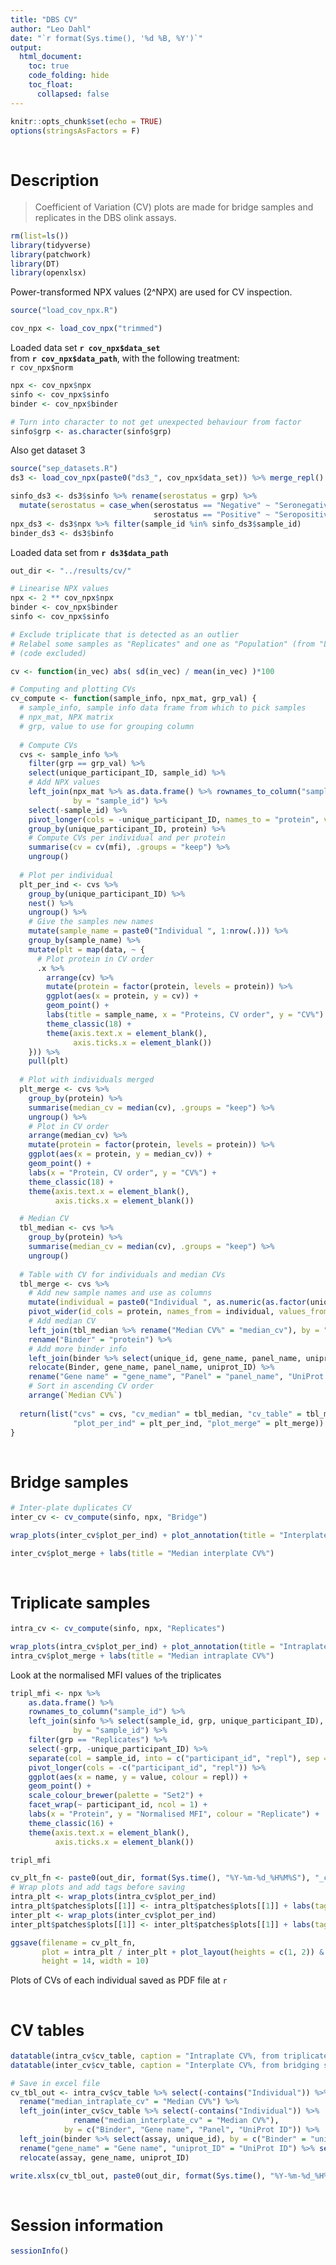 ```yaml
---
title: "DBS CV"
author: "Leo Dahl"
date: "`r format(Sys.time(), '%d %B, %Y')`"
output:
  html_document:
    toc: true
    code_folding: hide
    toc_float:
      collapsed: false 
---
```


```r
knitr::opts_chunk$set(echo = TRUE)
options(stringsAsFactors = F)
```


<style type="text/css">

h1 { 
  font-size: 25px;
  margin-top: 1.5cm;
  margin-bottom: 0.5cm;
}
h2 { 
  font-size: 18px;
  margin-top: 1cm;
  margin-bottom: 0.5cm;
}

</style>

Description
===========

> Coefficient of Variation (CV) plots are made for bridge samples and replicates in the DBS olink assays. 

```r

rm(list=ls())
library(tidyverse)
library(patchwork)
library(DT)
library(openxlsx)

```

Power-transformed NPX values (2^NPX) are used for CV inspection.


```r

source("load_cov_npx.R")

cov_npx <- load_cov_npx("trimmed")

```

Loaded data set **`r cov_npx$data_set`**  
from **`r cov_npx$data_path`**, with the following treatment:  
`r cov_npx$norm`


```r

npx <- cov_npx$npx
sinfo <- cov_npx$sinfo
binder <- cov_npx$binder

# Turn into character to not get unexpected behaviour from factor
sinfo$grp <- as.character(sinfo$grp)

```

Also get dataset 3

```r
source("sep_datasets.R")
ds3 <- load_cov_npx(paste0("ds3_", cov_npx$data_set)) %>% merge_repl()

sinfo_ds3 <- ds3$sinfo %>% rename(serostatus = grp) %>%
  mutate(serostatus = case_when(serostatus == "Negative" ~ "Seronegative, IgG-",
                                serostatus == "Positive" ~ "Seropositive, IgG+"))
npx_ds3 <- ds3$npx %>% filter(sample_id %in% sinfo_ds3$sample_id)
binder_ds3 <- ds3$binfo

```

Loaded data set from **`r ds3$data_path`**


```r
out_dir <- "../results/cv/"
```



```r

# Linearise NPX values
npx <- 2 ** cov_npx$npx
binder <- cov_npx$binder
sinfo <- cov_npx$sinfo

# Exclude triplicate that is detected as an outlier
# Relabel some samples as "Replicates" and one as "Population" (from "Longitudinal") to use for sorting
# (code excluded)

```



```r

cv <- function(in_vec) abs( sd(in_vec) / mean(in_vec) )*100

# Computing and plotting CVs
cv_compute <- function(sample_info, npx_mat, grp_val) {
  # sample_info, sample info data frame from which to pick samples
  # npx_mat, NPX matrix
  # grp, value to use for grouping column
  
  # Compute CVs
  cvs <- sample_info %>%
    filter(grp == grp_val) %>%
    select(unique_participant_ID, sample_id) %>%
    # Add NPX values
    left_join(npx_mat %>% as.data.frame() %>% rownames_to_column("sample_id"),
              by = "sample_id") %>%
    select(-sample_id) %>%
    pivot_longer(cols = -unique_participant_ID, names_to = "protein", values_to = "mfi") %>%
    group_by(unique_participant_ID, protein) %>%
    # Compute CVs per individual and per protein
    summarise(cv = cv(mfi), .groups = "keep") %>%
    ungroup()
  
  # Plot per individual
  plt_per_ind <- cvs %>%
    group_by(unique_participant_ID) %>%
    nest() %>%
    ungroup() %>%
    # Give the samples new names
    mutate(sample_name = paste0("Individual ", 1:nrow(.))) %>%
    group_by(sample_name) %>%
    mutate(plt = map(data, ~ {
      # Plot protein in CV order
      .x %>%
        arrange(cv) %>%
        mutate(protein = factor(protein, levels = protein)) %>%
        ggplot(aes(x = protein, y = cv)) +
        geom_point() +
        labs(title = sample_name, x = "Proteins, CV order", y = "CV%") +
        theme_classic(18) +
        theme(axis.text.x = element_blank(),
              axis.ticks.x = element_blank())
    })) %>%
    pull(plt)
  
  # Plot with individuals merged
  plt_merge <- cvs %>%
    group_by(protein) %>%
    summarise(median_cv = median(cv), .groups = "keep") %>%
    ungroup() %>%
    # Plot in CV order
    arrange(median_cv) %>%
    mutate(protein = factor(protein, levels = protein)) %>%
    ggplot(aes(x = protein, y = median_cv)) +
    geom_point() +
    labs(x = "Protein, CV order", y = "CV%") +
    theme_classic(18) +
    theme(axis.text.x = element_blank(),
          axis.ticks.x = element_blank())

  # Median CV
  tbl_median <- cvs %>%
    group_by(protein) %>%
    summarise(median_cv = median(cv), .groups = "keep") %>%
    ungroup()
  
  # Table with CV for individuals and median CVs
  tbl_merge <- cvs %>%
    # Add new sample names and use as columns
    mutate(individual = paste0("Individual ", as.numeric(as.factor(unique_participant_ID)))) %>%
    pivot_wider(id_cols = protein, names_from = individual, values_from = cv) %>%
    # Add median CV
    left_join(tbl_median %>% rename("Median CV%" = "median_cv"), by = "protein") %>%
    rename("Binder" = "protein") %>%
    # Add more binder info
    left_join(binder %>% select(unique_id, gene_name, panel_name, uniprot_ID), by = c("Binder" = "unique_id")) %>%
    relocate(Binder, gene_name, panel_name, uniprot_ID) %>%
    rename("Gene name" = "gene_name", "Panel" = "panel_name", "UniProt ID" = "uniprot_ID") %>%
    # Sort in ascending CV order
    arrange(`Median CV%`)
  
  return(list("cvs" = cvs, "cv_median" = tbl_median, "cv_table" = tbl_merge,
              "plot_per_ind" = plt_per_ind, "plot_merge" = plt_merge))
}

```

Bridge samples
==============

```r
# Inter-plate duplicates CV
inter_cv <- cv_compute(sinfo, npx, "Bridge")

wrap_plots(inter_cv$plot_per_ind) + plot_annotation(title = "Interplate CV%", theme = theme(plot.title = element_text(size = 20)))
```


```r
inter_cv$plot_merge + labs(title = "Median interplate CV%")
```

Triplicate samples
==================

```r

intra_cv <- cv_compute(sinfo, npx, "Replicates")

wrap_plots(intra_cv$plot_per_ind) + plot_annotation(title = "Intraplate CV%", theme = theme(plot.title = element_text(size = 20)))
intra_cv$plot_merge + labs(title = "Median intraplate CV%")

```

Look at the normalised MFI values of the triplicates

```r

tripl_mfi <- npx %>%
    as.data.frame() %>%
    rownames_to_column("sample_id") %>%
    left_join(sinfo %>% select(sample_id, grp, unique_participant_ID),
              by = "sample_id") %>%
    filter(grp == "Replicates") %>%
    select(-grp, -unique_participant_ID) %>%
    separate(col = sample_id, into = c("participant_id", "repl"), sep = "_") %>%
    pivot_longer(cols = -c("participant_id", "repl")) %>%
    ggplot(aes(x = name, y = value, colour = repl)) +
    geom_point() +
    scale_colour_brewer(palette = "Set2") +
    facet_wrap(~ participant_id, ncol = 1) +
    labs(x = "Protein", y = "Normalised MFI", colour = "Replicate") +
    theme_classic(16) +
    theme(axis.text.x = element_blank(),
          axis.ticks.x = element_blank())

tripl_mfi

```

```r
cv_plt_fn <- paste0(out_dir, format(Sys.time(), "%Y-%m-%d_%H%M%S"), "_cv_plots.pdf")
# Wrap plots and add tags before saving
intra_plt <- wrap_plots(intra_cv$plot_per_ind)
intra_plt$patches$plots[[1]] <- intra_plt$patches$plots[[1]] + labs(tag = "A")
inter_plt <- wrap_plots(inter_cv$plot_per_ind)
inter_plt$patches$plots[[1]] <- inter_plt$patches$plots[[1]] + labs(tag = "B")

ggsave(filename = cv_plt_fn,
       plot = intra_plt / inter_plt + plot_layout(heights = c(1, 2)) & theme(plot.tag = element_text(size = 24)),
       height = 14, width = 10)
```

Plots of CVs of each individual saved as PDF file at `r `

CV tables
=========

```r
datatable(intra_cv$cv_table, caption = "Intraplate CV%, from triplicates")
datatable(inter_cv$cv_table, caption = "Interplate CV%, from bridging samples (duplicates)")
```


```r
# Save in excel file
cv_tbl_out <- intra_cv$cv_table %>% select(-contains("Individual")) %>%
  rename("median_intraplate_cv" = "Median CV%") %>%
  left_join(inter_cv$cv_table %>% select(-contains("Individual")) %>%
              rename("median_interplate_cv" = "Median CV%"),
            by = c("Binder", "Gene name", "Panel", "UniProt ID")) %>%
  left_join(binder %>% select(assay, unique_id), by = c("Binder" = "unique_id")) %>%
  rename("gene_name" = "Gene name", "uniprot_ID" = "UniProt ID") %>% select(-Binder, -Panel) %>%
  relocate(assay, gene_name, uniprot_ID)

write.xlsx(cv_tbl_out, paste0(out_dir, format(Sys.time(), "%Y-%m-%d_%H%M%S"), "_cv_table.xlsx"))

```


Session information
===================

```r
sessionInfo()
```


